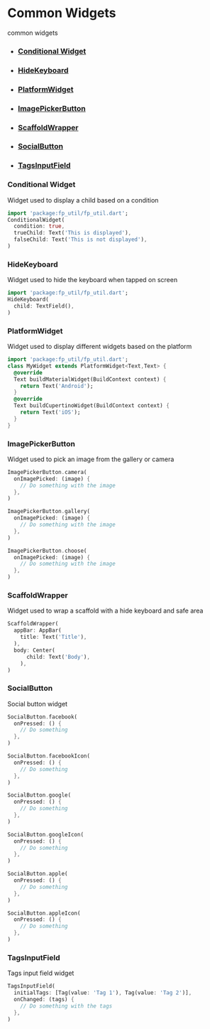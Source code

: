 # Common Widgets
common widgets

- ### [Conditional Widget](/widgets/common-widgets#conditional-widget)
- ### [HideKeyboard](/widgets/common-widgets#hidekeyboard)
- ### [PlatformWidget](/widgets/common-widgets#platformwidget)
- ### [ImagePickerButton](/widgets/common-widgets#imagepickerbutton)
- ### [ScaffoldWrapper](/widgets/common-widgets#scaffoldwrapper)
- ### [SocialButton](/widgets/common-widgets#socialbutton)
- ### [TagsInputField](/widgets/common-widgets#tagsinputfield)

### Conditional Widget
Widget used to display a child based on a condition
```dart
import 'package:fp_util/fp_util.dart';
ConditionalWidget(
  condition: true,
  trueChild: Text('This is displayed'),
  falseChild: Text('This is not displayed'),
)
```

### HideKeyboard
Widget used to hide the keyboard when tapped on screen
```dart
import 'package:fp_util/fp_util.dart';
HideKeyboard(
  child: TextField(),
)
```

### PlatformWidget
Widget used to display different widgets based on the platform
```dart
import 'package:fp_util/fp_util.dart';
class MyWidget extends PlatformWidget<Text,Text> {
  @override
  Text buildMaterialWidget(BuildContext context) {
    return Text('Android');
  }
  @override
  Text buildCupertinoWidget(BuildContext context) {
    return Text('iOS');
  }
}
```

### ImagePickerButton
Widget used to pick an image from the gallery or camera
```dart title="Pick image from camera"
ImagePickerButton.camera(
  onImagePicked: (image) {
    // Do something with the image
  },
)
```
```dart title="Pick image from gallery"
ImagePickerButton.gallery(
  onImagePicked: (image) {
    // Do something with the image
  },
)
```
```dart title="Pick image from gallery or camera"
ImagePickerButton.choose(
  onImagePicked: (image) {
    // Do something with the image
  },
)
```

### ScaffoldWrapper
Widget used to wrap a scaffold with a hide keyboard and safe area
```dart title="ScaffoldWrapper"
ScaffoldWrapper(
  appBar: AppBar(
    title: Text('Title'),
  ),
  body: Center(
      child: Text('Body'),
    ),
)
```

### SocialButton
Social button widget
```dart title="Facebook"
SocialButton.facebook(
  onPressed: () {
    // Do something
  },
)
```
```dart title="Facebook icon only"
SocialButton.facebookIcon(
  onPressed: () {
    // Do something
  },
)
```
```dart title="Google"
SocialButton.google(
  onPressed: () {
    // Do something
  },
)
```
```dart title="Google icon only"
SocialButton.googleIcon(
  onPressed: () {
    // Do something
  },
)
```

```dart title="Apple"
SocialButton.apple(
  onPressed: () {
    // Do something
  },
)
```
```dart title="Apple icon only"
SocialButton.appleIcon(
  onPressed: () {
    // Do something
  },
)
```

### TagsInputField
Tags input field widget
```dart title="TagsInputField"
TagsInputField(
  initialTags: [Tag(value: 'Tag 1'), Tag(value: 'Tag 2')],
  onChanged: (tags) {
    // Do something with the tags
  },
)
```
